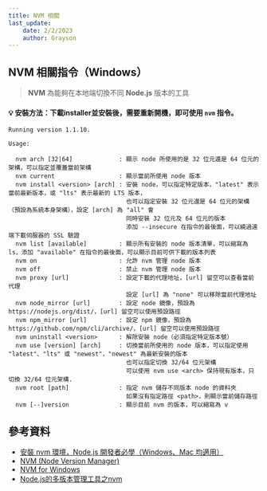 ```yaml
---
title: NVM 相關
last_update:
    date: 2/2/2023
    author: Grayson
---
```



## NVM 相關指令（Windows）

> **NVM** 為能夠在本地端切換不同 **Node.js** 版本的工具

#### :bulb: 安裝方法：下載installer並安裝後，需要重新開機，即可使用 `nvm` 指令。

```shell
Running version 1.1.10.

Usage:

  nvm arch [32|64]             : 顯示 node 所使用的是 32 位元還是 64 位元的架構，可以指定並覆蓋當前架構
  nvm current                  : 顯示當前所使用 node 版本
  nvm install <version> [arch] : 安裝 node，可以指定特定版本，"latest" 表示當前最新版本，或 "lts" 表示最新的 LTS 版本，
                                 也可以指定安裝 32 位元還是 64 位元的架構（預設為系統本身架構），設定 [arch] 為 "all" 會
                                 同時安裝 32 位元及 64 位元的版本
                                 添加 --insecure 在指令的最後面，可以繞過遠端下載伺服器的 SSL 驗證
  nvm list [available]         : 顯示所有安裝的 node 版本清單，可以縮寫為 ls，添加 "available" 在指令的最後面，可以顯示目前可供下載的版本列表
  nvm on                       : 允許 nvm 管理 node 版本
  nvm off                      : 禁止 nvm 管理 node 版本
  nvm proxy [url]              : 設定下載的代理地址，[url] 留空可以查看當前代理
                                 設定 [url] 為 "none" 可以移除當前代理地址
  nvm node_mirror [url]        : 設定 node 鏡像，預設為 https://nodejs.org/dist/，[url] 留空可以使用預設路徑
  nvm npm_mirror [url]         : 設定 npm 鏡像，預設為 https://github.com/npm/cli/archive/，[url] 留空可以使用預設路徑
  nvm uninstall <version>      : 解除安裝 node（必須指定特定版本號）
  nvm use [version] [arch]     : 切換當前所使用的 node 版本，可以指定使用 "latest"、"lts" 或 "newest"，"newest" 為最新安裝的版本
                                 也可以指定切換 32/64 位元架構
                                 可以使用 nvm use <arch> 保持現有版本，只切換 32/64 位元架構.
  nvm root [path]              : 指定 nvm 儲存不同版本 node 的資料夾
                                 如果沒有指定路徑 <path>，則顯示當前儲存路徑
  nvm [--]version              : 顯示目前 nvm 的版本，可以縮寫為 v
```

## 參考資料
* [安裝 nvm 環境，Node.js 開發者必學（Windows、Mac 均適用）](https://www.casper.tw/development/2022/01/10/install-nvm/)
* [NVM (Node Version Manager)](https://github.com/nvm-sh/nvm)
* [NVM for Windows](https://github.com/coreybutler/nvm-windows)
* [Node.js的多版本管理工具之nvm](https://blog.51cto.com/chencoding/5655641)

<UseGiscus></UseGiscus>